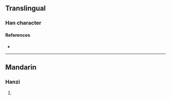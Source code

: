 {{character info/new}}
==Translingual==

===Han character===
{{Han char|rn=86|rad=火|as=04|sn=8|four=|canj=FMF|ids=⿰火不}}

====References====
* {{Han ref|kx=0667.090|dkj=18906|dj=1076.180|hdz=32191.100|uh=708B|ud=28811}}

----

==Mandarin==

===Hanzi===
{{cmn-hanzi|pin=[[pī]] ([[pi1]])|wg=p'i<sup>1</sup>}}

# {{defn|lang=cmn|sort=火04}}